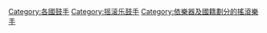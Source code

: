 {{Categories by country|nocat}}

[[Category:各國鼓手|Category:各國鼓手]]
[[Category:摇滚乐鼓手|Category:摇滚乐鼓手]]
[[Category:依樂器及國籍劃分的搖滾樂手|Category:依樂器及國籍劃分的搖滾樂手]]
